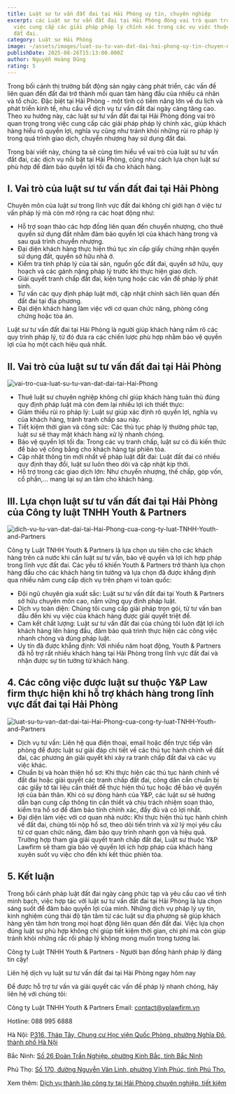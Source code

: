 ```yaml
---
title: Luật sư tư vấn đất đai tại Hải Phòng uy tín, chuyên nghiệp
excerpt: các Luật sư tư vấn đất đai tại Hải Phòng đóng vai trò quan trọng trong
  việc cung cấp các giải pháp pháp lý chính xác trong các vụ việc thuộc lĩnh vực
  đất đai.
category: Luật sư Hải Phòng
image: ~/assets/images/luat-su-tu-van-dat-dai-hai-phong-uy-tin-chuyen-nghiep.png
publishDate: 2025-08-26T15:13:00.000Z
author: Nguyễn Hoàng Dũng
rating: 5
---
```

Trong bối cảnh thị trường bất động sản ngày càng phát triển, các vấn đề liên quan đến đất đai trở thành mối quan tâm hàng đầu của nhiều cá nhân và tổ chức. Đặc biệt tại Hải Phòng - một tỉnh có tiềm năng lớn về du lịch và phát triển kinh tế, nhu cầu về dịch vụ tư vấn đất đai ngày càng tăng cao. Theo xu hướng này, các luật sư tư vấn đất đai tại Hải Phòng đóng vai trò quan trọng trong việc cung cấp các giải pháp pháp lý chính xác, giúp khách hàng hiểu rõ quyền lợi, nghĩa vụ cũng như tránh khỏi những rủi ro pháp lý trong quá trình giao dịch, chuyển nhượng hay sử dụng đất đai.

Trong bài viết này, chúng ta sẽ cùng tìm hiểu về vai trò của luật sư tư vấn đất đai, các dịch vụ nổi bật tại Hải Phòng, cũng như cách lựa chọn luật sư phù hợp để đảm bảo quyền lợi tối đa cho khách hàng.

## I.      Vai trò của luật sư tư vấn đất đai tại Hải Phòng

Chuyên môn của luật sư trong lĩnh vực đất đai không chỉ giới hạn ở việc tư vấn pháp lý mà còn mở rộng ra các hoạt động như:

* Hỗ trợ soạn thảo các hợp đồng liên quan đến chuyển nhượng, cho thuê quyền sử dụng đất nhằm đảm bảo quyền lợi của khách hàng trong và sau quá trình chuyển nhượng.
* Đại diện khách hàng thực hiện thủ tục xin cấp giấy chứng nhận quyền sử dụng đất, quyền sở hữu nhà ở.
* Kiểm tra tính pháp lý của tài sản, nguồn gốc đất đai, quyền sở hữu, quy hoạch và các gánh nặng pháp lý trước khi thực hiện giao dịch.
* Giải quyết tranh chấp đất đai, kiện tụng hoặc các vấn đề pháp lý phát sinh.
* Tư vấn các quy định pháp luật mới, cập nhật chính sách liên quan đến đất đai tại địa phương.
* Đại diện khách hàng làm việc với cơ quan chức năng, phòng công chứng hoặc tòa án.

Luật sư tư vấn đất đai tại Hải Phòng là người giúp khách hàng nắm rõ các quy trình pháp lý, từ đó đưa ra các chiến lược phù hợp nhằm bảo vệ quyền lợi của họ một cách hiệu quả nhất.

## II.      Vai trò của  luật sư tư vấn đất đai tại Hải Phòng

![vai-tro-cua-luat-su-tu-van-dat-dai-tai-Hai-Phong](~/assets/images/vai-tro-cua-luat-su-tu-van-dat-dai-tai-hai-phong.jpg "vai trò của luật sư tư vấn đất đai tại Hải Phòng")

* Thuê luật sư chuyên nghiệp không chỉ giúp khách hàng tuân thủ đúng quy định pháp luật mà còn đem lại nhiều lợi ích thiết thực:
* Giảm thiểu rủi ro pháp lý: Luật sư giúp xác định rõ quyền lợi, nghĩa vụ của khách hàng, tránh tranh chấp sau này.
* Tiết kiệm thời gian và công sức: Các thủ tục pháp lý thường phức tạp, luật sư sẽ thay mặt khách hàng xử lý nhanh chóng.
* Bảo vệ quyền lợi tối đa: Trong các vụ tranh chấp, luật sư có đủ kiến thức để bảo vệ công bằng cho khách hàng tại phiên tòa.
* Cập nhật thông tin mới nhất về pháp luật đất đai: Luật đất đai có nhiều quy định thay đổi, luật sư luôn theo dõi và cập nhật kịp thời.
* Hỗ trợ trong các giao dịch lớn: Như chuyển nhượng, thế chấp, góp vốn, cổ phần,… mang lại sự an tâm cho khách hàng.

## III.      Lựa chọn luật sư tư vấn đất đai tại Hải Phòng của Công ty luật TNHH Youth & Partners 

![dich-vu-tu-van-dat-dai-tai-Hai-Phong-cua-cong-ty-luat-TNHH-Youth-and-Partners](~/assets/images/dich-vu-tu-van-dat-dai-tai-hai-phong-cua-cong-ty-luat-yp.png "dịch vụ tư vấn đất đai tại Hải Phòng của Công ty luật TNHH Youth & Partners")

Công ty Luật TNHH Youth & Partners là lựa chọn ưu tiên cho các khách hàng trên cả nước khi cần luật sư tư vấn, bảo vệ quyền và lợi ích hợp pháp trong lĩnh vực đất đai. Các yếu tố khiến Youth & Partners trở thành lựa chọn hàng đầu cho các khách hàng tin tưởng và lựa chọn đã được khẳng định qua nhiều năm cung cấp dịch vụ trên phạm vi toàn quốc:

* Đội ngũ chuyên gia xuất sắc: Luật sư tư vấn đất đai tại Youth & Partners sở hữu chuyên môn cao, nắm vững quy định pháp luật.
* Dịch vụ toàn diện: Chúng tôi cung cấp giải pháp trọn gói, từ tư vấn ban đầu đến khi vụ việc của khách hàng được giải quyết triệt để.
* Cam kết chất lượng: Luật sư tư vấn đất đai của chúng tôi luôn đặt lợi ích khách hàng lên hàng đầu, đảm bảo quá trình thực hiện các công việc nhanh chóng và đúng pháp luật.
* Uy tín đã được khẳng định: Với nhiều năm hoạt động, Youth & Partners đã hỗ trợ rất nhiều khách hàng tại Hải Phòng trong lĩnh vực đất đai và nhận được sự tin tưởng từ khách hàng.

## 4.      Các công việc được luật sư thuộc Y&P Law firm thực hiện khi hỗ trợ khách hàng trong lĩnh vực đất đai tại Hải Phòng

![luat-su-tu-van-dat-dai-tai-Hai-Phong-cua-cong-ty-luat-TNHH-Youth-and-Partners](~/assets/images/luat-su-tu-van-dat-dai-tai-hai-phong-cua-cong-ty-luat-tnhh-youth-and-partners.jpg "luật sư tư vấn đất đai tại Hải Phòng của Công ty luật TNHH Youth and Partners")

* Dịch vụ tư vấn: Liên hệ qua điện thoại, email hoặc đến trực tiếp văn phòng để được luật sư giải đáp chi tiết về các thủ tục hành chính về đất đai, các phương án giải quyết khi xảy ra tranh chấp đất đai và các vụ việc khác.
* Chuẩn bị và hoàn thiện hồ sơ: Khi thực hiện các thủ tục hành chính về đất đai hoặc giải quyết các tranh chấp đất đai, công dân cần chuẩn bị các giấy tờ tài liệu cần thiết để thực hiện thủ tục hoặc để bảo vệ quyền lợi của bản thân. Khi có sự đòng hành của Y&P, các luật sư sẽ hướng dẫn bạn cung cấp thông tin cần thiết và chịu trách nhiệm soạn thảo, kiểm tra hồ sơ để đảm bảo tính chính xác, đầy đủ và có lợi nhất.
* Đại diện làm việc với cơ quan nhà nước: Khi thực hiện thủ tục hành chính về đất đai, chúng tôi nộp hồ sơ, theo dõi tiến trình và xử lý mọi yêu cầu từ cơ quan chức năng, đảm bảo quy trình nhanh gọn và hiệu quả. Trường hợp tham gia giải quyết tranh chấp đất đai, Luật sư thuộc Y&P Lawfirm sẽ tham gia bảo vệ quyền lợi ích hợp pháp của khách hàng xuyên suốt vụ việc cho đến khi kết thúc phiên tòa.

## 5.      Kết luận

Trong bối cảnh pháp luật đất đai ngày càng phức tạp và yêu cầu cao về tính minh bạch, việc hợp tác với luật sư tư vấn đất đai tại Hải Phòng là lựa chọn sáng suốt để đảm bảo quyền lợi của mình. Những dịch vụ pháp lý uy tín, kinh nghiệm cùng thái độ tận tâm từ các luật sư địa phương sẽ giúp khách hàng yên tâm hơn trong mọi hoạt động liên quan đến đất đai. Việc lựa chọn đúng luật sư phù hợp không chỉ giúp tiết kiệm thời gian, chi phí mà còn giúp tránh khỏi những rắc rối pháp lý không mong muốn trong tương lai.

Công ty Luật TNHH Youth & Partners - Người bạn đồng hành pháp lý đáng tin cậy!

Liên hệ dịch vụ luật sư tư vấn đất đai tại Hải Phòng ngay hôm nay

Để được hỗ trợ tư vấn và giải quyết các vấn đề pháp lý nhanh chóng, hãy liên hệ với chúng tôi:

Công ty Luật TNHH Youth & Partners
Email: [contact@yplawfirm.vn](mailto:contact@yplawfirm.vn)

Hotline: 088 995 6888

Hà Nội: [P316, Tháp Tây, Chung cư Học viện Quốc Phòng, phường Nghĩa Đô, thành phố Hà Nội](https://goo.gl/maps/3mxawLHAppA5zsPx9)

Bắc Ninh: [Số 26 Đoàn Trần Nghiệp, phường Kinh Bắc, tỉnh Bắc Ninh](https://maps.app.goo.gl/k7wnHwawNgTG9JW66)

Phú Thọ: [Số 170, đường Nguyễn Văn Linh, phường Vĩnh Phúc, tỉnh Phú Thọ.](https://maps.app.goo.gl/iyeEMYfn8SBjvP1X6)

Xem thêm: [Dịch vụ thành lập công ty tại Hải Phòng chuyên nghiệp, tiết kiệm](https://yplawfirm.vn/tin-tuc/dich-vu-thanh-lap-cong-ty-tai-ninh-binh-uy-tin-tron-goi)
